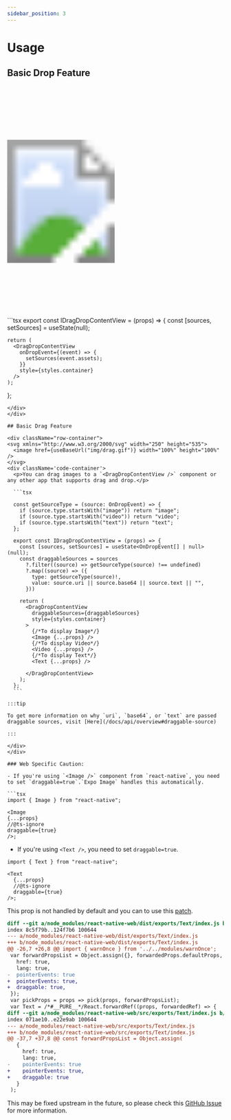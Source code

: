 ```yaml
---
sidebar_position: 3
---
```



# Usage

## Basic Drop Feature

<div className="row-container">
  <svg xmlns="http://www.w3.org/2000/svg" width="250" height="535">
    <image href={useBaseUrl("img/drop.gif")} width="100%" height="100%" />
  </svg>
  <div className='code-container'>
  ```tsx
  export const IDragDropContentView = (props) => {
    const [sources, setSources] = useState<OnDropEvent[] | null>(null);

    return (
      <DragDropContentView
        onDropEvent={(event) => {
          setSources(event.assets);
        }}
        style={styles.container}
      />
    );
  };
  ```
  </div>
</div>

## Basic Drag Feature

<div className="row-container">
  <svg xmlns="http://www.w3.org/2000/svg" width="250" height="535">
    <image href={useBaseUrl("img/drag.gif")} width="100%" height="100%" />
  </svg>
  <div className='code-container'>
    <p>You can drag images to a `<DragDropContentView />` component or any other app that supports drag and drop.</p>

    ```tsx

    const getSourceType = (source: OnDropEvent) => {
      if (source.type.startsWith("image")) return "image";
      if (source.type.startsWith("video")) return "video";
      if (source.type.startsWith("text")) return "text";
    };

    export const IDragDropContentView = (props) => {
      const [sources, setSources] = useState<OnDropEvent[] | null>(null);
      const draggableSources = sources
        ?.filter((source) => getSourceType(source) !== undefined)
        ?.map((source) => ({
          type: getSourceType(source)!,
          value: source.uri || source.base64 || source.text || "",
        }))

      return (
        <DragDropContentView
          draggableSources={draggableSources}
          style={styles.container}
        >
          {/*To display Image*/}
          <Image {...props} />
          {/*To display Video*/}
          <Video {...props} />
          {/*To display Text*/}
          <Text {...props} />

        </DragDropContentView>
      );
    };
    ```

:::tip

To get more information on why `uri`, `base64`, or `text` are passed draggable sources, visit [Here](/docs/api/overview#draggable-source)

:::

  </div>
</div>

### Web Specific Caution:

- If you're using `<Image />` component from `react-native`, you need to set `draggable=true`.`Expo Image` handles this automatically.

```tsx
import { Image } from "react-native";

<Image
  {...props}
  //@ts-ignore
  draggable={true}
/>;
```

- If you're using `<Text />`, you need to set `draggable=true`.

```tsx
import { Text } from "react-native";

<Text
  {...props}
  //@ts-ignore
  draggable={true}
/>;
```

 This prop is not handled by default and you can to use this [patch](https://raw.githubusercontent.com/AlirezaHadjar/expo-drag-drop-content-view/main/patches/react-native-web+0.19.10.patch).
```patch
diff --git a/node_modules/react-native-web/dist/exports/Text/index.js b/node_modules/react-native-web/dist/exports/Text/index.js
index 8c5f79b..124f7b6 100644
--- a/node_modules/react-native-web/dist/exports/Text/index.js
+++ b/node_modules/react-native-web/dist/exports/Text/index.js
@@ -26,7 +26,8 @@ import { warnOnce } from '../../modules/warnOnce';
 var forwardPropsList = Object.assign({}, forwardedProps.defaultProps, forwardedProps.accessibilityProps, forwardedProps.clickProps, forwardedProps.focusProps, forwardedProps.keyboardProps, forwardedProps.mouseProps, forwardedProps.touchProps, forwardedProps.styleProps, {
   href: true,
   lang: true,
-  pointerEvents: true
+  pointerEvents: true,
+  draggable: true,
 });
 var pickProps = props => pick(props, forwardPropsList);
 var Text = /*#__PURE__*/React.forwardRef((props, forwardedRef) => {
diff --git a/node_modules/react-native-web/src/exports/Text/index.js b/node_modules/react-native-web/src/exports/Text/index.js
index 071ae10..e22e9ab 100644
--- a/node_modules/react-native-web/src/exports/Text/index.js
+++ b/node_modules/react-native-web/src/exports/Text/index.js
@@ -37,7 +37,8 @@ const forwardPropsList = Object.assign(
   {
     href: true,
     lang: true,
-    pointerEvents: true
+    pointerEvents: true,
+    draggable: true
   }
 );
```

This may be fixed upstream in the future, so please check this [GitHub Issue](https://github.com/necolas/react-native-web/issues/2655) for more information.
